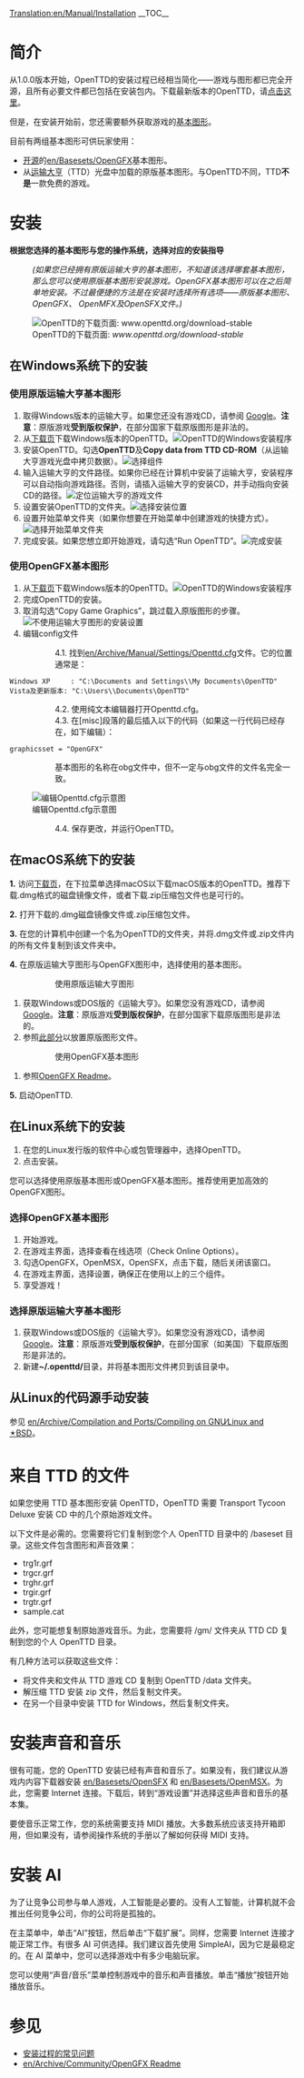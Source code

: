 [[Translation:en/Manual/Installation]]
{{zh/过时信息}}
{{zh/Manual/目录}}
__TOC__

=简介=
从1.0.0版本开始，OpenTTD的安装过程已经相当简化——游戏与图形都已完全开源，且所有必要文件都已包括在安装包内。下载最新版本的OpenTTD，请[http://www.openttd.org/download-stable 点击这里]。

但是，在安装开始前，您还需要额外获取游戏的[[en/Archive/Community/Base graphics|基本图形]]。

目前有两组基本图形可供玩家使用：
* [http://zh.wikipedia.org/wiki/开放源代码 开源]的[[en/Basesets/OpenGFX]]基本图形。
* 从[http://en.wikipedia.org/wiki/Transport_Tycoon 运输大亨]（TTD）光盘中加载的原版基本图形。与OpenTTD不同，TTD'''不是'''一款免费的游戏。

= 安装 =
'''根据您选择的基本图形与您的操作系统，选择对应的安装指导'''
:<p style="font-size: 90%">''(如果您已经拥有原版运输大亨的基本图形，不知道该选择哪套基本图形，那么您可以使用原版基本图形安装游戏。OpenGFX基本图形可以在之后简单地安装。不过最便捷的方法是在安装时选择所有选项——原版基本图形、OpenGFX、 OpenMFX及OpenSFX文件。)''</p>

[[File:en/Manual/Installation 1a.png|frame|center|OpenTTD的下载页面: ''www.openttd.org/download-stable'']]

== 在Windows系统下的安装 ==

=== 使用原版运输大亨基本图形 ===

# 取得Windows版本的运输大亨。如果您还没有游戏CD，请参阅 [http://www.google.com/search?q=transport+tycoon+deluxe Google]。'''注意'''：原版游戏'''受到版权保护'''，在部分国家下载原版图形是非法的。
# 从[https://www.openttd.org/downloads/openttd-releases/latest 下载页]下载Windows版本的OpenTTD。[[File:en/Manual/Installation 1b.png|frame|center|OpenTTD的Windows安装程序]]
# 安装OpenTTD。勾选'''OpenTTD'''及'''Copy data from TTD CD-ROM'''（从运输大亨游戏光盘中拷贝数据）。[[File:en/Manual/Installation 2.png|frame|center|选择组件]]
# 输入运输大亨的文件路径。如果你已经在计算机中安装了运输大亨，安装程序可以自动指向游戏路径。否则，请插入运输大亨的安装CD，并手动指向安装CD的路径。[[File:en/Manual/Installation 3.png|frame|center|定位运输大亨的游戏文件]]
# 设置安装OpenTTD的文件夹。[[File:en/Manual/Installation 4.png|frame|center|选择安装位置]]
# 设置开始菜单文件夹（如果你想要在开始菜单中创建游戏的快捷方式）。[[File:en/Manual/Installation 5.png|frame|center|选择开始菜单文件夹]]
# 完成安装。如果您想立即开始游戏，请勾选“Run OpenTTD”。[[File:en/Manual/Installation 6.png|frame|center|完成安装]]

=== 使用OpenGFX基本图形 ===
# 从[https://www.openttd.org/downloads/openttd-releases/latest 下载页]下载Windows版本的OpenTTD。[[File:en/Manual/Installation 1b.png|frame|center|OpenTTD的Windows安装程序]]
# 完成OpenTTD的安装。
# 取消勾选“Copy Game Graphics”，跳过载入原版图形的步骤。[[File:en/Manual/Installation 2 gfx.png|frame|center|不使用运输大亨图形的安装设置]]
# 编辑config文件
::4.1. 找到[[en/Archive/Manual/Settings/Openttd.cfg]]文件。它的位置通常是：
 Windows XP     : "C:\Documents and Settings\<username>\My Documents\OpenTTD"
 Vista及更新版本: "C:\Users\<username>\Documents\OpenTTD"
::4.2. 使用纯文本编辑器打开Openttd.cfg。
::4.3. 在[misc]段落的最后插入以下的代码（如果这一行代码已经存在，如下编辑）：
 graphicsset = "OpenGFX"
::基本图形的名称在obg文件中，但不一定与obg文件的文件名完全一致。
[[File:en/Manual/Installation 9 grx manual configuration cfg.png|frame|center|编辑Openttd.cfg示意图]]
::4.4. 保存更改，并运行OpenTTD。

== 在macOS系统下的安装 ==

'''1.''' 访问[https://www.openttd.org/downloads/openttd-releases/latest 下载页]，在下拉菜单选择macOS以下载macOS版本的OpenTTD。推荐下载.dmg格式的磁盘镜像文件，或者下载.zip压缩包文件也是可行的。

'''2.''' 打开下载的.dmg磁盘镜像文件或.zip压缩包文件。

'''3.''' 在您的计算机中创建一个名为OpenTTD的文件夹，并将.dmg文件或.zip文件内的所有文件复制到该文件夹中。

'''4.''' 在原版运输大亨图形与OpenGFX图形中，选择使用的基本图形。
:: 使用原版运输大亨图形
# 获取Windows或DOS版的《运输大亨》。如果您没有游戏CD，请参阅[http://www.google.com/search?q=transport+tycoon+deluxe Google]。'''注意'''：原版游戏'''受到版权保护'''，在部分国家下载原版图形是非法的。
# 参照[[#files-from-ttd|此部分]]以放置原版图形文件。
:: 使用OpenGFX基本图形
# 参照[[en/Archive/Community/OpenGFX Readme#manually-installing-opengfx|OpenGFX Readme]]。

'''5.''' 启动OpenTTD.

== 在Linux系统下的安装 ==

# 在您的Linux发行版的软件中心或包管理器中，选择OpenTTD。
# 点击安装。

您可以选择使用原版基本图形或OpenGFX基本图形。推荐使用更加高效的OpenGFX图形。

=== 选择OpenGFX基本图形 ===

# 开始游戏。
# 在游戏主界面，选择查看在线选项（Check Online Options）。
# 勾选OpenGFX，OpenMSX，OpenSFX，点击下载，随后关闭该窗口。
# 在游戏主界面，选择设置，确保正在使用以上的三个组件。
# 享受游戏！

=== 选择原版运输大亨基本图形 ===
# 获取Windows或DOS版的《运输大亨》。如果您没有游戏CD，请参阅[http://www.google.com/search?q=transport+tycoon+deluxe Google]。'''注意'''：原版游戏'''受到版权保护'''，在部分国家（如美国）下载原版图形是非法的。
# 新建'''~/.openttd/'''目录，并将基本图形文件拷贝到该目录中。

== 从Linux的代码源手动安装 ==
参见 [[en/Archive/Compilation and Ports/Compiling on GNU∕Linux and 🟉BSD]]。

= 来自 TTD 的文件 =
如果您使用 TTD 基本图形安装 OpenTTD，OpenTTD 需要 Transport Tycoon Deluxe 安装 CD 中的几个原始游戏文件。

以下文件是必需的。您需要将它们复制到您个人 OpenTTD 目录中的 /baseset 目录。这些文件包含图形和声音效果：
* trg1r.grf
* trgcr.grf
* trghr.grf
* trgir.grf
* trgtr.grf
* sample.cat

此外，您可能想复制原始游戏音乐。为此，您需要将 /gm/ 文件夹从 TTD CD 复制到您的个人 OpenTTD 目录。

有几种方法可以获取这些文件：
* 将文件夹和文件从 TTD 游戏 CD 复制到 OpenTTD /data 文件夹。
* 解压缩 TTD 安装 zip 文件，然后复制文件夹。
* 在另一个目录中安装 TTD for Windows，然后复制文件夹。
= 安装声音和音乐 =
很有可能，您的 OpenTTD 安装已经有声音和音乐了。如果没有，我们建议从游戏内内容下载器安装 [[en/Basesets/OpenSFX]] 和 [[en/Basesets/OpenMSX]]。为此，您需要 Internet 连接。下载后，转到“游戏设置”并选择这些声音和音乐的基本集。

要使音乐正常工作，您的系统需要支持 MIDI 播放。大多数系统应该支持开箱即用，但如果没有，请参阅操作系统的手册以了解如何获得 MIDI 支持。
= 安装 AI =
为了让竞争公司参与单人游戏，人工智能是必要的。没有人工智能，计算机就不会推出任何竞争公司，你的公司将是孤独的。

在主菜单中，单击“AI”按钮，然后单击“下载扩展”。同样，您需要 Internet 连接才能正常工作。有很多 AI 可供选择。我们建议首先使用 SimpleAI，因为它是最稳定的。在 AI 菜单中，您可以选择游戏中有多少电脑玩家。

您可以使用“声音/音乐”菜单控制游戏中的音乐和声音播放。单击“播放”按钮开始播放音乐。
= 参见 =
* [[zh/Archive/Manual/安装常见问题|安装过程的常见问题]] 
* [[en/Archive/Community/OpenGFX Readme]]